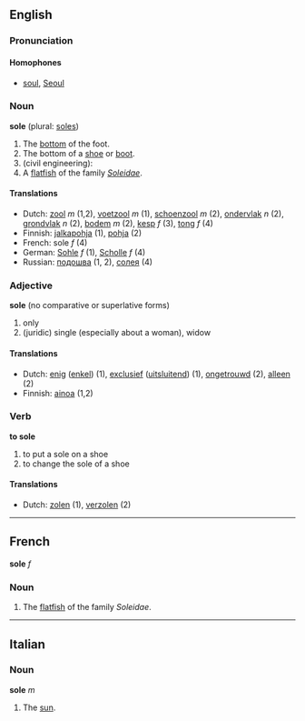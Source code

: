 ==English==
===Pronunciation===
====Homophones====
*[[soul]], [[Seoul]]

===Noun===
'''sole''' (plural: [[soles]])

#The [[bottom]] of the foot.
#The bottom of a [[shoe]] or [[boot]].
#(civil engineering): 
#A [[flatfish]] of the family ''[[Soleidae]]''.

====Translations====
*Dutch: [[zool]] ''m'' (1,2), [[voetzool]] ''m'' (1), [[schoenzool]] ''m'' (2), [[ondervlak]] ''n'' (2), [[grondvlak]] ''n'' (2), [[bodem]] ''m'' (2),  [[kesp]] ''f'' (3), [[tong]] ''f'' (4)
*Finnish: [[jalkapohja]] (1), [[pohja]] (2)
*French: sole ''f'' (4)
*German: [[Sohle]] ''f'' (1), [[Scholle]] ''f'' (4)
*Russian: [[подошва]] (1, 2), [[солея]] (4)

===Adjective===
'''sole''' (no comparative or superlative forms)

#only
# (juridic) single (especially about a woman), widow

====Translations====
*Dutch: [[enig]] ([[enkel]]) (1), [[exclusief]] ([[uitsluitend]]) (1), [[ongetrouwd]] (2), [[alleen]] (2)
*Finnish: [[ainoa]] (1,2)

===Verb===
'''to sole'''

#to put a sole on a shoe
#to change the sole of a shoe

====Translations====
*Dutch: [[zolen]] (1), [[verzolen]] (2)

----
==French==
'''sole''' ''f''

===Noun===

#The [[flatfish]] of the family ''Soleidae''.

----
==Italian==

===Noun===
'''sole''' ''m''

#The [[sun]].